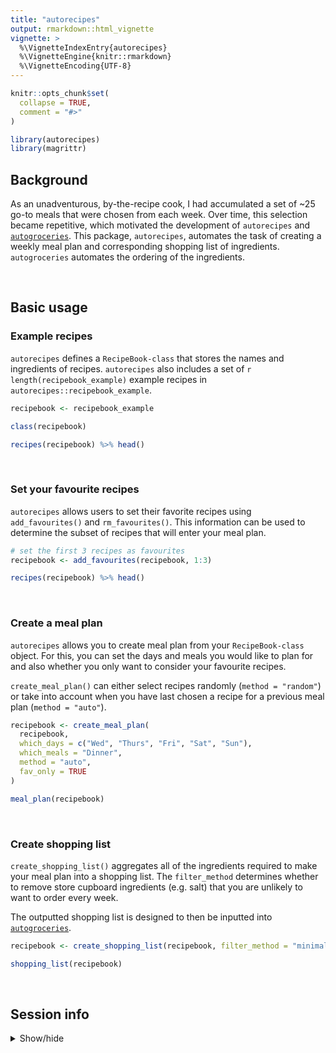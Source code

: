 ```yaml
---
title: "autorecipes"
output: rmarkdown::html_vignette
vignette: >
  %\VignetteIndexEntry{autorecipes}
  %\VignetteEngine{knitr::rmarkdown}
  %\VignetteEncoding{UTF-8}
---
```


```r
knitr::opts_chunk$set(
  collapse = TRUE,
  comment = "#>"
)
```

```r
library(autorecipes)
library(magrittr)
```

## Background

As an unadventurous, by-the-recipe cook, I had accumulated a set of ~25 go-to meals that were chosen from each week. Over time, this selection became repetitive, which motivated the development of `autorecipes` and [`autogroceries`](https://github.com/dzhang32/autogroceries). This package, `autorecipes`, automates the task of creating a weekly meal plan and corresponding shopping list of ingredients. `autogroceries` automates the ordering of the ingredients. 

<br>

## Basic usage

### Example recipes

`autorecipes` defines a `RecipeBook-class` that stores the names and ingredients of recipes. `autorecipes` also includes a set of `r length(recipebook_example)` example recipes in `autorecipes::recipebook_example`. 

```r

recipebook <- recipebook_example

class(recipebook)

recipes(recipebook) %>% head()

```

<br>

### Set your favourite recipes

`autorecipes` allows users to set their favorite recipes using `add_favourites()` and `rm_favourites()`. This information can be used to determine the subset of recipes that will enter your meal plan. 

```r

# set the first 3 recipes as favourites
recipebook <- add_favourites(recipebook, 1:3)

recipes(recipebook) %>% head()

```

<br>

### Create a meal plan

`autorecipes` allows you to create meal plan from your `RecipeBook-class` object. For this, you can set the days and meals you would like to plan for and also whether you only want to consider your favourite recipes. 

`create_meal_plan()` can either select recipes randomly (`method = "random"`) or take into account when you have last chosen a recipe for a previous meal plan (`method = "auto"`).

```r

recipebook <- create_meal_plan(
  recipebook,
  which_days = c("Wed", "Thurs", "Fri", "Sat", "Sun"), 
  which_meals = "Dinner",
  method = "auto",
  fav_only = TRUE
)

meal_plan(recipebook)

```

<br>

### Create shopping list

`create_shopping_list()` aggregates all of the ingredients required to make your meal plan into a shopping list. The `filter_method` determines whether to remove store cupboard ingredients (e.g. salt) that you are unlikely to want to order every week. 

The outputted shopping list is designed to then be inputted into [`autogroceries`](https://github.com/dzhang32/autogroceries).  

```r

recipebook <- create_shopping_list(recipebook, filter_method = "minimal")

shopping_list(recipebook)

```

<br>

## Session info

<details>
  <summary>Show/hide</summary>
```r
library("sessioninfo")
options(width = 120)
session_info()
```
</details> 
